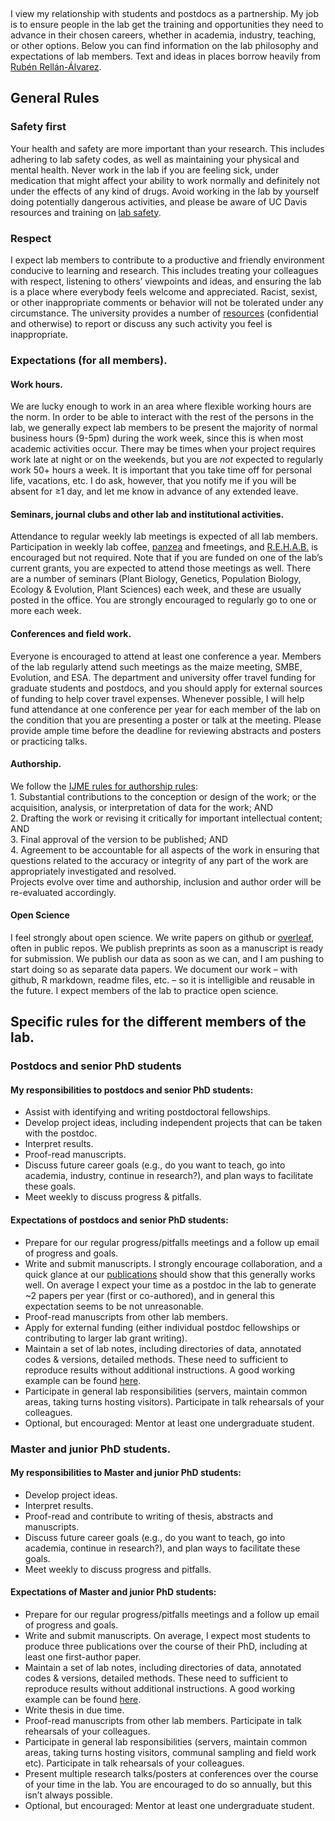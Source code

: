 <!-- break -->
<br>
<!-- break -->

I view my relationship with students and postdocs as a partnership. My job is to ensure people in the lab get the training and opportunities they need to advance in their chosen careers, whether in academia, industry, teaching, or other options. Below you can find information on the lab philosophy and expectations of lab members. Text and ideas in places borrow heavily from [Rubén Rellán-Álvarez](http://www.rrlab.org/expectations.html).

## General Rules

### Safety first

Your health and safety are more important than your research. This includes adhering to lab safety codes, as well as maintaining your physical and mental health. Never work in the lab if you are feeling sick, under medication that might affect your ability to work normally and definitely not under the effects of any kind of drugs. Avoid working in the lab by yourself doing potentially dangerous activities, and please be aware of UC Davis resources and training on [lab safety](http://safetyservices.ucdavis.edu/categories/laboratory-safety). 

### Respect

I expect lab members to contribute to a productive and friendly environment conducive to learning and research. This includes treating your colleagues with respect, listening to others’ viewpoints and ideas, and ensuring the lab is a place where everybody feels welcome and appreciated. Racist, sexist, or other inappropriate comments or behavior will not be tolerated under any circumstance.  The university provides a number of [resources](http://studentexpression.ucdavis.edu/get-support/index.html) (confidential and otherwise) to report or discuss any such activity you feel is inappropriate.

### Expectations (for all members).

#### Work hours.  
We are lucky enough to work in an area where flexible working hours are the norm. In order to be able to interact with the rest of the persons in the lab, we generally expect lab members to be present the majority of normal business hours (9-5pm) during the work week, since this is when most academic activities occur. There may be times when your project requires work late at night or on the weekends, but you are *not* expected to regularly work 50+ hours a week.  It is important that you take time off for personal life, vacations, etc.  I do ask, however, that you notify me if you will be absent for ≥1 day, and let me know in advance of any extended leave.

#### Seminars, journal clubs and other lab and institutional activities.   
Attendance to regular weekly lab meetings is expected of all lab members. Participation in weekly lab coffee, [panzea](www.panzea.org) and fmeetings, and [R.E.H.A.B.](rehab.html) is encouraged but not required. Note that if you are funded on one of the lab's current grants, you are expected to attend those meetings as well.  There are a number of seminars (Plant Biology, Genetics, Population Biology, Ecology & Evolution, Plant Sciences) each week, and these are usually posted in the office. You are  strongly encouraged to regularly go to one or more each week.

#### Conferences and field work.  
Everyone is encouraged to attend at least one conference a year.  Members of the lab regularly attend such meetings as the maize meeting, SMBE, Evolution, and ESA. The department and university offer travel funding for graduate students and postdocs, and you should apply for external sources of funding to help cover travel expenses. Whenever possible, I will help fund attendance at one conference per year for each member of the lab on the condition that you are presenting a poster or talk at the meeting. Please provide ample time before the deadline for reviewing abstracts and posters or practicing talks. 

#### Authorship.
We follow the [IJME rules for authorship rules](http://www.icmje.org/recommendations/browse/roles-and-responsibilities/defining-the-role-of-authors-and-contributors.html):   
1. Substantial contributions to the conception or design of the work; or the acquisition, analysis, or interpretation of data for the work; AND  
2. Drafting the work or revising it critically for important intellectual content; AND  
3. Final approval of the version to be published; AND  
4. Agreement to be accountable for all aspects of the work in ensuring that questions related to the accuracy or integrity of any part of the work are appropriately investigated and resolved.  
Projects evolve over time and authorship, inclusion and author order will be re-evaluated accordingly.

#### Open Science
I feel strongly about open science. We write papers on github or [overleaf](overleaf.com), often in public repos.  We publish preprints as soon as a manuscript is ready for submission.  We publish our data as soon as we can, and I am pushing to start doing so as separate data papers. We document our work -- with github, R markdown, readme files, etc. -- so it is intelligible and reusable in the future. I expect members of the lab to practice open science.


## Specific rules for the different members of the lab.

### Postdocs and senior PhD students  

#### My responsibilities to postdocs and senior PhD students:  

- Assist with identifying and writing postdoctoral fellowships.  
- Develop project ideas, including independent projects that can be taken with the postdoc.
- Interpret results.
- Proof-read manuscripts.
- Discuss future career goals (e.g., do you want to teach, go into academia, industry, continue in research?), and plan ways to facilitate these goals.
- Meet weekly to discuss progress & pitfalls.  

#### Expectations of postdocs and senior PhD students:
- Prepare for our regular progress/pitfalls meetings and a follow up email of progress and goals.  
- Write and submit manuscripts.  I strongly encourage collaboration, and a quick glance at our [publications](pubs.html) should show that this generally works well. On average I expect your time as a postdoc in the lab to generate ~2 papers per year (first or co-authored), and in general this expectation seems to be not unreasonable.
- Proof-read manuscripts from other lab members.  
- Apply for external funding (either individual postdoc fellowships or contributing to larger lab grant writing).  
- Maintain a set of lab notes, including directories of data, annotated codes & versions, detailed methods. These need to sufficient to reproduce results without additional instructions. A good working example can be found [here](https://github.com/timbeissinger/Maize-Teo-Scripts).
- Participate in general lab responsibilities (servers, maintain common areas, taking turns hosting visitors). Participate in talk rehearsals of your colleagues.
- Optional, but encouraged: Mentor at least one undergraduate student.

### Master and junior PhD students.

#### My responsibilities to Master and junior PhD students:

- Develop project ideas.   
- Interpret results.  
- Proof-read and contribute to writing of thesis, abstracts and  manuscripts.  
- Discuss future career goals (e.g., do you want to teach, go into academia, continue in research?), and plan ways to facilitate these goals.  
- Meet weekly to discuss progress and pitfalls.

#### Expectations of Master and junior PhD students:  

- Prepare for our regular progress/pitfalls meetings and a follow up email of progress and goals.  
 - Write and submit manuscripts.  On average, I expect most students to produce three publications over the course of their PhD, including at least one first-author paper. 
- Maintain a set of lab notes, including directories of data, annotated codes & versions, detailed methods. These need to sufficient to reproduce results without additional instructions. A good working example can be found [here](https://github.com/timbeissinger/Maize-Teo-Scripts).
- Write thesis in due time.  
- Proof-read manuscripts from other lab members. Participate in talk rehearsals of your colleagues.  
- Participate in general lab responsibilities (servers, maintain common areas, taking turns hosting visitors, communal sampling and field work etc). Participate in talk rehearsals of your colleagues.  
- Present multiple research talks/posters at conferences over the course of your time in the lab. You are encouraged to do so annually, but this isn't always possible.
- Optional, but encouraged: Mentor at least one undergraduate student.
